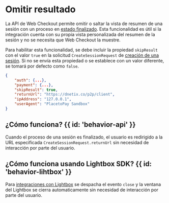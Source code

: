 
# Omitir resultado
La API de Web Checkout permite omitir o saltar la vista de resumen de una sesión con un proceso en [estado finalizado](/checkout/how-checkout-works#checkout-session-states). Esta funcionalidad es útil si la integración cuenta con su propia vista personalizada del resumen de la sesión y no se necesita que Web Checkout la muestre.

Para habilitar esta funcionalidad, se debe incluir la propiedad `skipResult` con el valor `true` en la solicitud `CreateSessionRequest` de [creación de una sesión](/checkout/create-session). Si no se envía esta propiedad o se establece con un valor diferente, se tomará por defecto como `false`.

```json {{ 'title': 'CreateSessionRequest' }}
{
    "auth": {...},
    "payment": {...},
    "skipResult": true,
    "returnUrl": "https://dnetix.co/p2p/client",
    "ipAddress": "127.0.0.1",
    "userAgent": "PlacetoPay Sandbox"
}
```

## ¿Cómo funciona? {{ id: 'behavior-api' }}
Cuando el proceso de una sesión es finalizado, el usuario es redirigido a la URL especificada `CreateSessionRequest.returnUrl` sin necesidad de interacción por parte del usuario.

## ¿Cómo funciona usando Lightbox SDK? {{ id: 'behavior-lihtbox' }}
Para [integraciones con Lightbox](/checkout/lightbox) se despacha el evento `close` y  la ventana del Lightbox se cierra automaticamente sin necesidad de interacción por parte del usuario.